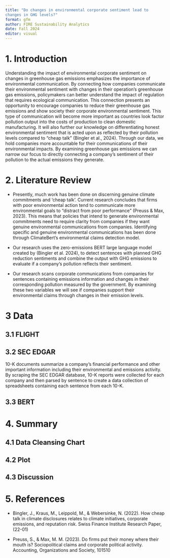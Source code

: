 ```yaml
---
title: "Do changes in environmental corporate sentiment lead to
changes in GHG levels?"
format: gfm
author: FIRE Sustainability Analytics
date: Fall 2024
editor: visual
---
```


# 1. Introduction

Understanding the impact of environmental corporate sentiment on changes in greenhouse gas emissions emphasizes the importance of environmental communication. By connecting how companies communicate their environmental sentiment with changes in their operation’s greenhouse gas emissions, policymakers can better understand the impact of regulation that requires ecological communication. This connection presents an opportunity to encourage companies to reduce their greenhouse gas emissions and show society their corporate environmental sentiment. This type of communication will become more important as countries look factor pollution output into the costs of production to clean domestic manufacturing. It will also further our knowledge on differentiating honest environmental sentiment that is acted upon as reflected by their pollution levels compared to “cheap talk” (Bingler et al., 2024). Through our data, we hold companies more accountable for their communications of their environmental impacts. By examining greenhouse gas emissions we can narrow our focus to directly connecting a company's sentiment of their pollution to the actual emissions they generate.

# 2. Literature Review

-   Presently, much work has been done on discerning genuine climate commitments and ‘cheap talk’. Current research concludes that firms with poor environmental action tend to communicate more environmental goals to “distract from poor performance” (Preuss & Max, 2023). This means that policies that intend to generate environmental commitments need to require clarity from companies if they want genuine environmental communications from companies. Identifying specific and genuine environmental communications has been done through ClimateBert’s environmental claims detection model.

-   Our research uses the zero-emissions BERT large language model created by (Bingler et al. 2024), to detect sentences with planned GHG reduction sentiments and combine the output with GHG emissions to evaluate if a company’s pollution reflects their sentiment.

-   Our research scans corporate communications from companies for sentences containing emissions information and changes in their corresponding pollution measured by the government. By examining these two variables we will see if companies support their environmental claims through changes in their emission levels.

# 3 Data

## 3.1 FLIGHT

## 3.2 SEC EDGAR

10-K documents summarize a company's financial performance and other important information including their environmental and emissions activity. By scraping the SEC EDGAR database, 10-K reports were collected for each company and then parsed by sentence to create a data collection of spreadsheets containing each sentence from each 10-K.

## 3.3 BERT

# 4. Summary

## 4.1 Data Cleansing Chart

## 4.2 Plot

## 4.3 Discussion

# 5. References

-   Bingler, J., Kraus, M., Leippold, M., & Webersinke, N. (2022). How cheap talk in climate disclosures relates to climate initiatives, corporate emissions, and reputation risk. Swiss Finance Institute Research Paper, (22-01)

-   Preuss, S., & Max, M. M. (2023). Do firms put their money where their mouth is? Sociopolitical claims and corporate political activity. Accounting, Organizations and Society, 101510
